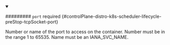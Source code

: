 


<details className="config-field" data-expandable="true" open>
<summary>

######### `port` <span className="config-field-required" data-required="false">required</span> <span className="config-field-type"></span> <span className="config-field-default"></span> <span className="config-field-enum"></span> {#controlPlane-distro-k8s-scheduler-lifecycle-preStop-tcpSocket-port}

Number or name of the port to access on the container.
Number must be in the range 1 to 65535.
Name must be an IANA_SVC_NAME.

</summary>

<PartialPortreference />


</details>
